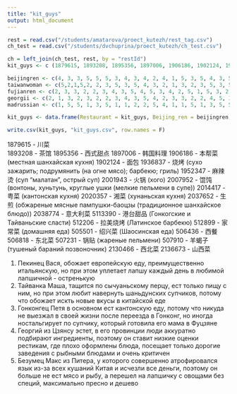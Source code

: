 ```yaml
---
title: "kit_guys"
output: html_document
---
```


```r
rest = read.csv("/students/amatarova/proect_kutezh/rest_tag.csv")
ch_test = read.csv("/students/dvchuprina/proect_kutezh/ch_test.csv")

ch = left_join(ch_test, rest, by = "restId")
kit_guys <- c (1879615,	1893208, 1895356, 1897006, 1906186, 1902124, 1936837, 1952347, 2001943, 2007952, 2014417, 2020357, 2037652, 2038774, 5113390, 512206, 512899, 505501, 506436, 506818, 507231, 507910, 2130466, 2136673)

beijingren <- c(4, 3, 3, 5, 5, 5, 3, 4, 3, 4, 2, 4, 1, 5, 3, 5, 4, 3, 5, 5, 2, 1, 5, 3)
taiwanwoman <- c(5,2,1,5,2, 2, 3, 5, 3, 5, 4, 3, 2, 1, 3, 2, 3, 5, 3, 5, 4, 2, 3, 5)
fujianren <- c(2, 3, 3, 2, 2, 3, 4, 3, 5, 4, 5, 3, 4, 2, 5, 1, 5, 3, 2, 5, 4, 4, 3, 4)
georgii <- c(2, 1, 3, 2, 3, 2, 2, 3, 4, 3, 5, 4, 2, 3, 3, 2, 2, 4, 5, 3, 2, 4, 5, 5)
madrussian <- c(1, 5, 5, 1, 3, 5, 1, 1, 2, 2, 5, 4, 1, 1, 5, 1, 3, 5, 5, 3, 1, 1, 3, 4)

kit_guys <- data.frame(Restaurant = kit_guys, Beijing_ren = beijingren, Taiwan_crazy_woman = taiwanwoman, From_Fujian_love_it = fujianren, Georgii_estet = georgii, Mad_russian_Max = madrussian)

write.csv(kit_guys, "kit_guys.csv", row.names = F)
```

1879615 - 川菜	
1893208 - 茶馆
1895356 - 西式甜点
1897006 - 韩国料理
1906186 - 本帮菜 (местная шанхайская кухня)
1902124 - 面包
1936837 - 烧烤 (сухо зажарить; подрумянить (на огне мясо); барбекю; гриль)
1952347 - 麻辣烫 (суп "малатан", острый суп)
2001943 - 火锅 (хого)
2007952 - 馄饨 (вонтоны, хуньтунь, круглые ушки (мелкие пельмени в супе))
2014417 - 粤菜 (кантонская кухня)
2020357 - 湘菜 (хунаньская кухня)
2037652 - 生煎 (обжареные мясные пампушки-баоцзы (традиционное шанхайское блюдо))
2038774 - 意大利菜 
5113390 - 港台甜品 (Гонкогские и Тайваньские сласти)
512206 - 拉美烧烤 (Латинское барбекю)
512899 - 家常菜 (домашняя еда)
505501 - 绍兴菜 (Шаосинская еда)
506436 - 西餐
506818 - 东北菜
507231 - 锅贴 (жареные пельмени)
507910 - 羊蝎子 (тушеный бараний позвоночник)
2130466 - 西北菜
2136673 - 山西菜

1. Пекинец Вася, обожает европейскую еду, преимущественно итальянскую, но при этом уплетает лапшу каждый день в любимой лапшичной - остренькую 
2. Тайванка Маша, тащится по сычуаньскому перцу, ест только пищу с ним, но при этом любит навернуть шаньдунских супчиков, потому что обожает искть новые вкусы в китайской еде
3. Гонконгец Петя в основном ест кантонскую еду, потому что никуда не выезжал в своей жизни после переезда в Гонконг, но иногда ностальгирует по супчику, который готовила его мама в Фуцзяне
4. Георгий из Цзянсу эстет, в его провинции люди аккуратно подбирают ингредиенты, поэтому он ставит низкие оценки рестикам, где плохо оформлены блюда, посещает только дорогие заведения с рыбными блюдами и очень критичен 
5. Безумец Макс из Питера, у которого совершенно атрофировался язык из-за всех кушаний Китая и исчезли все деньги, поэтому он больше не ест мясо и рыбу, а перешел на лапшичку с овощами без специй, максимально пресно и дешево